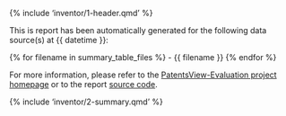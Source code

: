 {% include 'inventor/1-header.qmd' %}

This is report has been automatically generated for the following data source(s) at {{ datetime }}:

{% for filename in summary_table_files %}
- {{ filename }}
{% endfor %}

For more information, please refer to the [PatentsView-Evaluation project homepage](https://github.com/PatentsView/PatentsView-Evaluation/) or to the report [source code](index.qmd).

{% include 'inventor/2-summary.qmd' %}

<!--{% include 'inventor/3-benchmark.qmd' %}-->